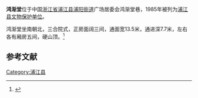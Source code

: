 {{coord|29|27|38|N|119|53|08|E|display=title|scale:10000}}
{{文物保护单位
| 级别 = 市县级
| 省名 = 浙江省
| 市/县名 = 浦江县
| 名称 = 鸿渐堂
| 图片 = Pujiang Hongjian Tang 2015.05.24 10-20-31.jpg
| 所在 = 浦阳街道广场居委会
| 分类 = 古建筑
| 时代 = 明
| 编号 = 
| 登录 = 1985年5月
}}
'''鸿渐堂'''位于中国[[浙江省|浙江省]][[浦江县|浦江县]][[浦阳街道|浦阳街道]]广场居委会鸿渐堂巷，1985年被列为[[浦江县文物保护单位|浦江县文物保护单位]]。

鸿渐堂坐南朝北，三合院式，正房面阔三间，通面宽13.5米，通进深7.7米，左右各有厢房五间，硬山顶。<ref>{{Cite book |title=中国文物地图集·浙江分册（下） |publisher=文物出版社 |year=2009 |isbn=978-7-5010-2395-0 |pages=533 }}</ref>

{{Gallery
|title=
|footer=
|width=300
|height=
|lines=1
|File:Pujiang Hongjian Tang 2015.05.24 10-21-51.jpg|北面
|File:Pujiang Hongjian Tang 2015.05.24 10-23-17.jpg|北面
}}

==参考文献==
{{commonscat|Hongjian Tang}}
{{reflist}}

{{DEFAULTSORT:H}}
[[Category:浦江县|Category:浦江县]]